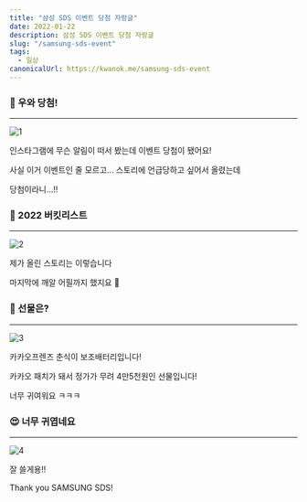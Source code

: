 ```yaml
---
title: "삼성 SDS 이벤트 당첨 자랑글"
date: 2022-01-22
description: 삼성 SDS 이벤트 당첨 자랑글
slug: "/samsung-sds-event"
tags:
  - 일상
canonicalUrl: https://kwanok.me/samsung-sds-event
---
```


### 🥳 우와 당첨!
***
![1](./1.jpg)

인스타그램에 무슨 알림이 떠서 봤는데 이벤트 당첨이 됐어요!

사실 이거 이벤트인 줄 모르고... 스토리에 언급당하고 싶어서 올렸는데

당첨이라니...!!

### 🥇 2022 버킷리스트
***
![2](./2.jpg)

제가 올린 스토리는 이렇습니다

마지막에 깨알 어필까지 했지요 🤭

### 🎁 선물은?
***
![3](./3.jpg)

카카오프렌즈 춘식이 보조배터리입니다!

카카오 패치가 돼서 정가가 무려 4만5천원인 선물입니다!

너무 귀여워요 ㅋㅋㅋ

### 😍 너무 귀엽네요
***
![4](./4.jpg)

잘 쓸게용!!

Thank you SAMSUNG SDS!